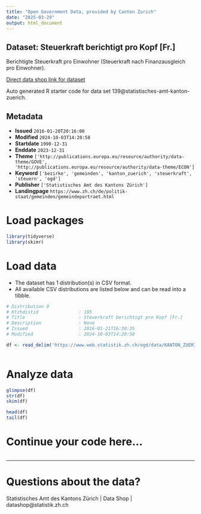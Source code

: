 ```yaml
---
title: "Open Government Data, provided by Canton Zurich"
date: "2025-03-29"
output: html_document
---
```


## Dataset: Steuerkraft berichtigt pro Kopf [Fr.]

Berichtigte Steuerkraft pro Einwohner (Steuerkraft nach Finanzausgleich pro Einwohner).

[Direct data shop link for dataset](https://www.zh.ch/de/politik-staat/statistik-daten/datenkatalog.html#/datasets/139@statistisches-amt-kanton-zuerich)

Auto generated R starter code for data set 139@statistisches-amt-kanton-zuerich.

## Metadata

- **Issued** `2016-01-20T20:16:00`
- **Modified** `2024-10-03T14:20:58`
- **Startdate** `1990-12-31`
- **Enddate** `2023-12-31`
- **Theme** `['http://publications.europa.eu/resource/authority/data-theme/GOVE', 'http://publications.europa.eu/resource/authority/data-theme/ECON']`
- **Keyword** `['bezirke', 'gemeinden', 'kanton_zuerich', 'steuerkraft', 'steuern', 'ogd']`
- **Publisher** `['Statistisches Amt des Kantons Zürich']`
- **Landingpage** `https://www.zh.ch/de/politik-staat/gemeinden/gemeindeportraet.html`


# Load packages

```r

library(tidyverse)
library(skimr)

```

# Load data

-   The dataset has 1 distribution(s) in CSV format.
-   All available CSV distributions are listed below and can be read into a tibble.

```r

# Distribution 0
# Ktzhdistid               : 105
# Title                    : Steuerkraft berichtigt pro Kopf [Fr.]
# Description              : None
# Issued                   : 2016-01-21T16:30:35
# Modified                 : 2024-10-03T14:20:58

df <- read_delim('https://www.web.statistik.zh.ch/ogd/data/KANTON_ZUERICH_274.csv')



```

# Analyze data

```r

glimpse(df)
str(df)
skim(df)

head(df)
tail(df)

```

# Continue your code here...

```r

```

------------------------------------------------------------------------

# Questions about the data?

Statistisches Amt des Kantons Zürich | Data Shop | datashop@statistik.zh.ch
